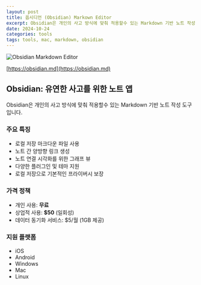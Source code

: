 ```yaml
---
layout: post
title: 옵시디언 (Obsidian) Markown Editor
excerpt: Obsidian은 개인의 사고 방식에 맞춰 적용할수 있는 Markdown 기반 노트 작성 도구입니다.
date: 2024-10-24
categories: tools
tags: tools, mac, markdown, obsidian
---
```


![Obsidian Markdown Editor](/images/obsidian-markdown-editor-01.png)

[https://obsidian.md](https://obsidian.md)

## Obsidian: 유연한 사고를 위한 노트 앱
Obsidian은 개인의 사고 방식에 맞춰 적용할수 있는 Markdown 기반 노트 작성 도구입니다.

### 주요 특징
- 로컬 저장 마크다운 파일 사용
- 노트 간 양방향 링크 생성
- 노트 연결 시각화를 위한 그래프 뷰
- 다양한 플러그인 및 테마 지원
- 로컬 저장으로 기본적인 프라이버시 보장

### 가격 정책
- 개인 사용: **무료**
- 상업적 사용: **$50** (일회성)
- 데이터 동기화 서비스: $5/월 (1GB 제공)

### 지원 플랫폼
- iOS
- Android
- Windows
- Mac
- Linux